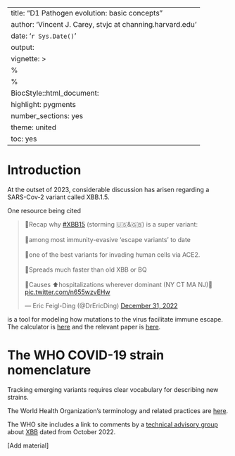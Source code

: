 
---
title: "D1 Pathogen evolution: basic concepts"
author: 'Vincent J. Carey, stvjc at channing.harvard.edu'
date: '`r Sys.Date()`'
output:
vignette: >
  %\VignetteEngine{knitr::rmarkdown}
  %\VignetteIndexEntry{D1 Pathogen evolution: basic concepts}
  BiocStyle::html_document:
    highlight: pygments
    number_sections: yes
    theme: united
    toc: yes
---

# Introduction

At the outset of 2023, considerable discussion has arisen
regarding a SARS-Cov-2 variant called XBB.1.5.

One resource being cited 

<blockquote class="twitter-tweet"><p lang="en" dir="ltr">📝Recap why <a href="https://twitter.com/hashtag/XBB15?src=hash&amp;ref_src=twsrc%5Etfw">#XBB15</a> (storming 🇺🇸&amp;🇬🇧) is a super variant:<br><br>📍among most immunity-evasive ‘escape variants’ to date<br><br>📍one of the best variants for invading human cells via ACE2.<br><br>📍Spreads much faster than old XBB or BQ<br><br>📍Causes ⬆️hospitalizations wherever dominant (NY CT MA NJ)🧵 <a href="https://t.co/n655wzvEHw">pic.twitter.com/n655wzvEHw</a></p>&mdash; Eric Feigl-Ding (@DrEricDing) <a href="https://twitter.com/DrEricDing/status/1609320112582021120?ref_src=twsrc%5Etfw">December 31, 2022</a></blockquote> <script async src="https://platform.twitter.com/widgets.js" charset="utf-8"></script>

is a tool for modeling
how mutations to the virus facilitate immune escape.
The calculator is [here](https://jbloomlab.github.io/SARS2_RBD_Ab_escape_maps/escape-calc/)
and the relevant paper is [here](https://doi.org/10.1093/ve/veac021).

# The WHO COVID-19 strain nomenclature

Tracking emerging variants requires clear
vocabulary for describing new strains.

The World Health Organization's terminology and
related practices are [here](https://www.who.int/en/activities/tracking-SARS-CoV-2-variants/).

The WHO site includes a link to comments by a [technical advisory
group](https://www.who.int/groups/technical-advisory-group-on-sars-cov-2-virus-evolution/about) about [XBB](https://www.who.int/news/item/27-10-2022-tag-ve-statement-on-omicron-sublineages-bq.1-and-xbb) dated from October 2022.

[Add material]

